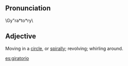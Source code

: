 == Pronunciation== 	

\Gy"ra*to*ry\

== Adjective==

Moving in a [[circle]], or [[spiral]]ly; revolving; whirling around.

[[es:giratorio]]